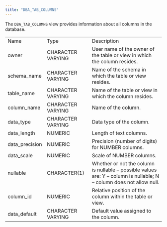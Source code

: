 ```yaml
---
title: "DBA_TAB_COLUMNS"
---
```


<div id="dba_tab_columns" class="registered_link"></div>


The `DBA_TAB_COLUMNS` view provides information about all columns in the database.

|                 |                   |                                                                                                                      |
|-----------------|-------------------|----------------------------------------------------------------------------------------------------------------------|
| Name            | Type              | Description                                                                                                          |
| owner           | CHARACTER VARYING | User name of the owner of the table or view in which the column resides.                                             |
| schema\_name    | CHARACTER VARYING | Name of the schema in which the table or view resides.                                                               |
| table\_name     | CHARACTER VARYING | Name of the table or view in which the column resides.                                                               |
| column\_name    | CHARACTER VARYING | Name of the column.                                                                                                  |
| data\_type      | CHARACTER VARYING | Data type of the column.                                                                                             |
| data\_length    | NUMERIC           | Length of text columns.                                                                                              |
| data\_precision | NUMERIC           | Precision (number of digits) for NUMBER columns.                                                                     |
| data\_scale     | NUMERIC           | Scale of NUMBER columns.                                                                                             |
| nullable        | CHARACTER(1)      | Whether or not the column is nullable – possible values are: Y – column is nullable; N – column does not allow null. |
| column\_id      | NUMERIC           | Relative position of the column within the table or view.                                                            |
| data\_default   | CHARACTER VARYING | Default value assigned to the column.                                                                                |
